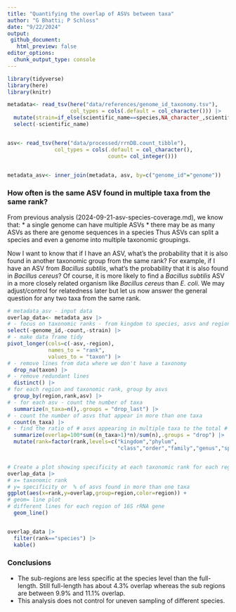 ```yaml
---
title: "Quantifying the overlap of ASVs between taxa"
author: "G Bhatti; P Schloss"
date: "9/22/2024"
output:
 github_document:
   html_preview: false
editor_options: 
  chunk_output_type: console
---
```


```r
library(tidyverse)
library(here)
library(knitr)

metadata<- read_tsv(here("data/references/genome_id_taxonomy.tsv"),
                    col_types = cols(.default = col_character())) |> 
  mutate(strain=if_else(scientific_name==species,NA_character_,scientific_name)) |> 
  select(-scientific_name)


asv<- read_tsv(here("data/processed/rrnDB.count_tibble"),
               col_types = cols(.default = col_character(),
                                count= col_integer()))


metadata_asv<- inner_join(metadata, asv, by=c("genome_id"="genome"))
```

### How often is the same ASV found in multiple taxa from the same rank?
From previous analysis (2024-09-21-asv-species-coverage.md), we know that:
* a single genome can have multiple ASVs
* there may be as many ASVs as there are genome sequences in a species
Thus ASVs can split a species and even a genome into multiple taxonomic groupings.

Now I want to know that if I have an ASV, what's the probability that it is also 
found in another taxonomic group from the same rank? 
For example, if I have an ASV from *Bacillus subtilis*, what's the probability that 
it is also found in *Bacillus cereus*? 
Of course, it is more likely to find a *Bacillus subtilis* ASV in a more closely related 
organism like *Bacillus cereus* than *E. coli*. We may adjust/control for relatedness
later but let us now answer the general question for any two taxa from the same rank.


```r
# metadata_asv - input data
overlap_data<- metadata_asv |> 
# - focus on taxonomic ranks - from kingdom to species, asvs and region
select(-genome_id,-count,-strain) |> 
# - make data frame tidy
pivot_longer(cols=c(-asv,-region),
             names_to = "rank",
             values_to = "taxon") |> 
# - remove lines from data where we don't have a taxonomy
  drop_na(taxon) |> 
# - remove redundant lines
  distinct() |> 
# for each region and taxonomic rank, group by asvs
  group_by(region,rank,asv) |> 
# - for each asv - count the number of taxa
  summarize(n_taxa=n(),.groups = "drop_last") |> 
# - count the number of asvs that appear in more than one taxa
  count(n_taxa) |> 
# - find the ratio of # asvs appearing in multiple taxa to the total # of asvs
  summarize(overlap=100*sum((n_taxa>1)*n)/sum(n),.groups = "drop") |> 
  mutate(rank=factor(rank,levels=c("kingdom","phylum",
                                   "class","order","family","genus","species"))) 


# Create a plot showing specificity at each taxonomic rank for each region 
overlap_data |> 
# x= taxonomic rank
# y= specificity or  % of asvs found in more than one taxa
ggplot(aes(x=rank,y=overlap,group=region,color=region)) +
# geom= line plot
# different lines for each region of 16S rRNA gene
  geom_line()


overlap_data |> 
  filter(rank=="species") |> 
  kable()

```

### Conclusions
* The sub-regions are less specific at the species level than the full-length. Still full-length has about 4.3%  overlap whereas the sub regions are between 9.9% and 11.1% overlap.
* This analysis does not control for uneven sampling of different species.
